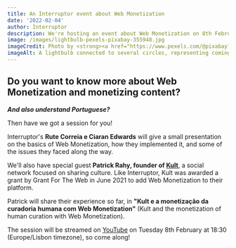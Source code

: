 ```yaml
---
title: An Interruptor event about Web Monetization
date: '2022-02-04'
author: Interruptor
description: We're hosting an event about Web Monetization on 8th February, and you're all invited!
image: /images/lightbulb-pexels-pixabay-355948.jpg
imageCredit: Photo by <strong><a href="https://www.pexels.com/@pixabay?utm_content=attributionCopyText&amp;utm_medium=referral&amp;utm_source=pexels">Pixabay</a></strong> on <strong><a href="https://www.pexels.com/photo/clear-light-bulb-355948/?utm_content=attributionCopyText&amp;utm_medium=referral&amp;utm_source=pexels">Pexels</a></strong>
imageAlt: A lightbulb connected to several circles, representing coming up with and sharing ideas
---
```


## Do you want to know more about Web Monetization and monetizing content?

_**And also understand Portuguese?**_

Then have we got a session for you!

Interruptor's **Rute Correia e Ciaran Edwards** will give a small presentation on the basics of Web Monetization, how they implemented it, and some of the issues they faced along the way.

We'll also have special guest **Patrick Rahy, founder of [Kult](https://kult.pt/)**, a social network focused on sharing culture. Like Interruptor, Kult was awarded a grant by Grant For The Web in June 2021 to add Web Monetization to their platform.

Patrick will share their experience so far, in **"Kult e a monetização da curadoria humana com Web Monetization"** (Kult and the monetization of human curation with Web Monetization).

The session will be streamed on [YouTube](https://www.youtube.com/channel/UC7CE-znQHi8g099n2arVj6A) on Tuesday 8th February at 18:30 (Europe/Lisbon timezone), so come along!
